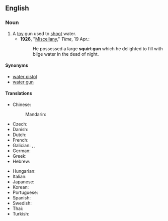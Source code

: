 ==English==

===Noun===
{{en-noun}}

# A [[toy]] gun used to [[shoot]] water.
#* '''1926''', "[http://www.time.com/time/magazine/article/0,9171,729168-2,00.html Miscellany]," ''Time'', 19 Apr.:
#*: He possessed a large '''squirt gun''' which he delighted to fill with bilge water in the dead of night.

====Synonyms====
* [[water pistol]]
* [[water gun]]

====Translations====
{{trans-top|a toy gun used to shoot water}}
* Chinese:
*: Mandarin: {{t+|cmn|水槍}}
* Czech: {{t|cs|stříkací pistole|f}}
* Danish: {{t+|da|vandpistol|c}}
* Dutch: {{t+|nl|waterpistool|n}}
* French: {{t+|fr|pistolet à eau|m}}
* Galician: {{t|gl|sucho}}, {{t|gl|cichote|m}}, {{t|gl|xiringa|f}}
* German: {{t+|de|Wasserpistole|f}}
* Greek: {{t|el|νεροπίστολο}}
* Hebrew: {{t+|he|אֶקְדַּח מַיִם|m|tr=eqdáẖ máyim}}
{{trans-mid}}
* Hungarian: {{t+|hu|vízipisztoly}}
* Italian: {{t|it|pistola ad acqua|f}}
* Japanese: {{t|ja|水鉄砲|tr=mizudeppō}}
* Korean: {{t+|ko|물총}}
* Portuguese: {{t|pt|pistola d'água|f}}
* Spanish: {{t|es|pistola de agua|f}}
* Swedish: {{t+|sv|vattenpistol|c}}
* Thai: {{t|th|ปืนฉีดน้ำ}}
* Turkish: {{t|tr|su tabancası}}
{{trans-bottom}}